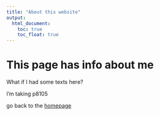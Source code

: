 ```yaml
---
title: "About this website"
output: 
  html_document:
    toc: true
    toc_float: true
---
```


# This page has info about me

What if I had some texts here?

I'm taking p8105

go back to the [homepage](index.html)